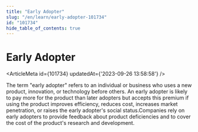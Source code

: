 ```yaml
---
title: "Early Adopter"
slug: "/en/learn/early-adopter-101734"
id: "101734"
hide_table_of_contents: true
---
```



# Early Adopter

<ArticleMeta id={101734} updatedAt={'2023-09-26 13:58:58'} />
<div className='border-solid border-b border-t-0 my-4 border-[var(--ifm-color-gray-300)]' />

The term "early adopter" refers to an individual or business who uses a new product, innovation, or technology before others. An early adopter is likely to pay more for the product than later adopters but accepts this premium if using the product improves efficiency, reduces cost, increases market penetration, or raises the early adopter's social status.Companies rely on early adopters to provide feedback about product deficiencies and to cover the cost of the product's research and development.
